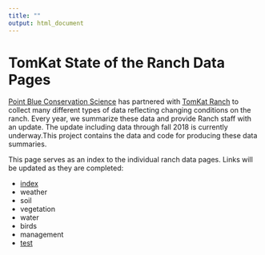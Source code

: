 ```yaml
---
title: ""
output: html_document
---
```


TomKat State of the Ranch Data Pages
=========================
[Point Blue Conservation Science](http://www.pointblue.org) has partnered with [TomKat Ranch](https://tomkatranch.org) to collect many different types of data reflecting changing conditions on the ranch. Every year, we summarize these data and provide Ranch staff with an update. The update including data through fall 2018 is currently underway.This project contains the data and code for producing these data summaries. 

This page serves as an index to the individual ranch data pages. Links will be updated as they are completed:

* [index](index.html)
* weather
* soil
* vegetation
* water
* birds
* management
* [test](test-embed.html)